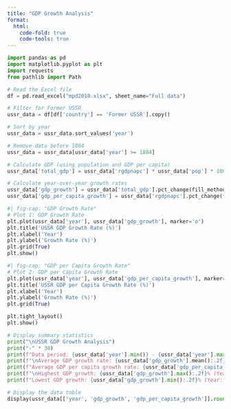 ```yaml
---
title: "GDP Growth Analysis"
format:
  html:
    code-fold: true
    code-tools: true
---
```


```python
import pandas as pd
import matplotlib.pyplot as plt
import requests
from pathlib import Path

# Read the Excel file
df = pd.read_excel("mpd2018.xlsx", sheet_name="Full data")

# Filter for Former USSR
ussr_data = df[df['country'] == 'Former USSR'].copy()

# Sort by year
ussr_data = ussr_data.sort_values('year')

# Remove data before 1884
ussr_data = ussr_data[ussr_data['year'] >= 1884]

# Calculate GDP (using population and GDP per capita)
ussr_data['total_gdp'] = ussr_data['rgdpnapc'] * ussr_data['pop'] * 1000  # pop is in thousands

# Calculate year-over-year growth rates
ussr_data['gdp_growth'] = ussr_data['total_gdp'].pct_change(fill_method=None) * 100
ussr_data['gdp_per_capita_growth'] = ussr_data['rgdpnapc'].pct_change(fill_method=None) * 100
```

```python
#| fig-cap: "GDP Growth Rate"
# Plot 1: GDP Growth Rate
plt.plot(ussr_data['year'], ussr_data['gdp_growth'], marker='o')
plt.title('USSR GDP Growth Rate (%)')
plt.xlabel('Year')
plt.ylabel('Growth Rate (%)')
plt.grid(True)
plt.show()

```

```python
#| fig-cap: "GDP per Capita Growth Rate"
# Plot 2: GDP per Capita Growth Rate
plt.plot(ussr_data['year'], ussr_data['gdp_per_capita_growth'], marker='o', color='orange')
plt.title('USSR GDP per Capita Growth Rate (%)')
plt.xlabel('Year')
plt.ylabel('Growth Rate (%)')
plt.grid(True)

plt.tight_layout()
plt.show()
```

```python
# Display summary statistics
print("\nUSSR GDP Growth Analysis")
print("-" * 30)
print(f"Data period: {ussr_data['year'].min()} - {ussr_data['year'].max()}")
print(f"\nAverage GDP growth rate: {ussr_data['gdp_growth'].mean():.2f}%")
print(f"Average GDP per capita growth rate: {ussr_data['gdp_per_capita_growth'].mean():.2f}%")
print(f"\nHighest GDP growth: {ussr_data['gdp_growth'].max():.2f}% (Year: {ussr_data.loc[ussr_data['gdp_growth'].idxmax(), 'year']})")
print(f"Lowest GDP growth: {ussr_data['gdp_growth'].min():.2f}% (Year: {ussr_data.loc[ussr_data['gdp_growth'].idxmin(), 'year']})")

# Display the data table
display(ussr_data[['year', 'gdp_growth', 'gdp_per_capita_growth']].round(2))
```

